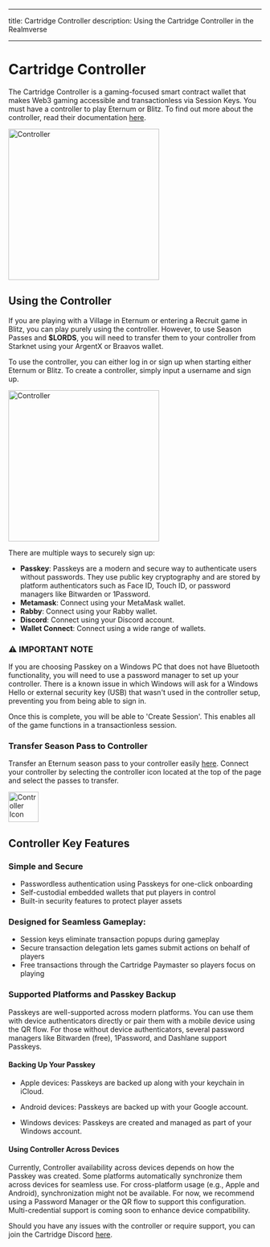
---

title: Cartridge Controller description: Using the Cartridge Controller in the Realmverse

---

# Cartridge Controller

The Cartridge Controller is a gaming-focused smart contract wallet that makes Web3 gaming accessible and transactionless
via Session Keys. You must have a controller to play Eternum or Blitz. To find out more about the controller, read their
documentation [here](https://docs.cartridge.gg/controller/overview).

<img src="/images/screenshots/controller.png" alt="Controller" width="300" className="mx-auto" />

## Using the Controller

If you are playing with a Village in Eternum or entering a Recruit game in Blitz, you can play purely using the
controller. However, to use Season Passes and **$LORDS**, you will need to transfer them to your controller from
Starknet using your ArgentX or Braavos wallet.

To use the controller, you can either log in or sign up when starting either Eternum or Blitz. To create a controller,
simply input a username and sign up.

<img src="/images/screenshots/controller-signup.png" alt="Controller" width="300" className="mx-auto" />

There are multiple ways to securely sign up:

- **Passkey**: Passkeys are a modern and secure way to authenticate users without passwords. They use public key
  cryptography and are stored by platform authenticators such as Face ID, Touch ID, or password managers like Bitwarden
  or 1Password.
- **Metamask**: Connect using your MetaMask wallet.
- **Rabby**: Connect using your Rabby wallet.
- **Discord**: Connect using your Discord account.
- **Wallet Connect**: Connect using a wide range of wallets.

<div style={importantNote.container}>
  <h3 style={importantNote.title}>⚠️ IMPORTANT NOTE</h3>
  <p style={importantNote.content}>
    If you are choosing Passkey on a Windows PC that does not have Bluetooth functionality, you will need to use a
    password manager to set up your controller. There is a known issue in which Windows will ask for a Windows Hello or
    external security key (USB) that wasn't used in the controller setup, preventing you from being able to sign in.
  </p>
</div>

Once this is complete, you will be able to 'Create Session'. This enables all of the game functions in a transactionless
session.

### Transfer Season Pass to Controller

Transfer an Eternum season pass to your controller easily [here](https://empire.realms.world/season-passes). Connect
your controller by selecting the controller icon located at the top of the page and select the passes to transfer.

<div className="flex justify-center">
  <img src="/images/logos/controller-icon.png" alt="Controller Icon" width="60" />
</div>

## Controller Key Features

### Simple and Secure

- Passwordless authentication using Passkeys for one-click onboarding
- Self-custodial embedded wallets that put players in control
- Built-in security features to protect player assets

### Designed for Seamless Gameplay:

- Session keys eliminate transaction popups during gameplay
- Secure transaction delegation lets games submit actions on behalf of players
- Free transactions through the Cartridge Paymaster so players focus on playing

### Supported Platforms and Passkey Backup

Passkeys are well-supported across modern platforms. You can use them with device authenticators directly or pair them
with a mobile device using the QR flow. For those without device authenticators, several password managers like
Bitwarden (free), 1Password, and Dashlane support Passkeys.

#### Backing Up Your Passkey

- Apple devices: Passkeys are backed up along with your keychain in iCloud.

- Android devices: Passkeys are backed up with your Google account.

- Windows devices: Passkeys are created and managed as part of your Windows account.

#### Using Controller Across Devices

Currently, Controller availability across devices depends on how the Passkey was created. Some platforms automatically
synchronize them across devices for seamless use. For cross-platform usage (e.g., Apple and Android), synchronization
might not be available. For now, we recommend using a Password Manager or the QR flow to support this configuration.
Multi-credential support is coming soon to enhance device compatibility.

Should you have any issues with the controller or require support, you can join the Cartridge Discord
[here](https://discord.gg/cartridge).
